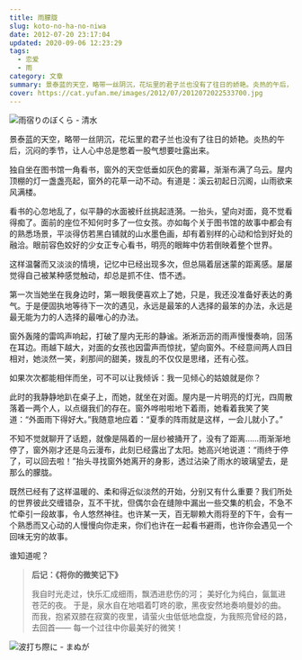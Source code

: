 ```yaml
---
title: 雨朦胧
slug: koto-no-ha-no-niwa
date: 2012-07-20 23:17:04
updated: 2020-09-06 12:23:29
tags:
  - 恋爱
  - 雨
category: 文章
summary: 景泰蓝的天空，略带一丝阴沉，花坛里的君子兰也没有了往日的娇艳。炎热的午后，沉闷的季节，让人心中总是憋着一股气想要吐露出来。
cover: https://cat.yufan.me/images/2012/07/2012072022533700.jpg
---
```


![雨宿りのぼくら - 清水](https://cat.yufan.me/images/2012/07/2012072022545900.jpg)

<MusicPlayer netease={2144244541} />

景泰蓝的天空，略带一丝阴沉，花坛里的君子兰也没有了往日的娇艳。炎热的午后，沉闷的季节，让人心中总是憋着一股气想要吐露出来。

独自坐在图书馆一角看书，窗外的天空低垂如灰色的雾幕，渐渐布满了乌云。屋内顶棚的灯一盏盏亮起，窗外的花草一动不动。有道是：溪云初起日沉阁，山雨欲来风满楼。

看书的心忽地乱了，似平静的水面被纤丝挑起涟漪。一抬头，望向对面，竟不觉看得痴了。面前的座位不知何时多了一位女孩。亦如每个关于图书馆的故事中都会有的熟悉场景，平淡得仿若黑白铺就的山水墨色画，却有着别样的心动和恰到好处的融洽。眼前容色姣好的少女正专心看书，明亮的眼眸中仿若倒映着整个世界。

这样温馨而又淡淡的情境，记忆中已经出现多次，但总隔着层迷蒙的距离感。屡屡觉得自己被某种感觉触动，却总是抓不住、悟不透。

第一次当她坐在我身边时，第一眼我便喜欢上了她，只是，我还没准备好表达的勇气。于是便固执地等待下一次的遇见，永远是最笨的人选择的最笨的办法，永远是最无能为力的人选择的最唯心的办法。

窗外轰隆的雷鸣声响起，打破了屋内无形的静谧。淅淅沥沥的雨声慢慢奏响，回荡在耳边。雨越下越大，对面的女孩也因雷声而惊扰，望向窗外。不经意间两人四目相对，她淡然一笑，刹那间的甜美，拨乱的不仅仅是思绪，还有心弦。

如果次次都能相伴而坐，可不可以让我倾诉：我一见倾心的姑娘就是你？

此时的我静静地趴在桌子上，而她，就坐在对面。屋内是一片明亮的灯光，四周散落着一两个人，以点缀我们的存在。窗外哗啦啦地下着雨，她看着我笑了笑道：“外面雨下得好大。”我随意地应着：“夏季的阵雨就是这样，一会儿就小了。”

不知不觉就聊开了话题，就像是隔着的一层纱被捅开了，没有了距离……雨渐渐地停了，窗外刚才还是乌云漫布，此刻已经露出了太阳。她高兴地说道：“雨终于停了，可以回去啦！”抬头寻找窗外她离开的身影，透过沾染了雨水的玻璃望去，是那么的朦胧。

既然已经有了这样温暖的、柔和得近似淡然的开始，分别又有什么重要？我们所处的世界彼此交缠错杂，互不干扰，但偶尔会在缝隙中漏出一些交集的机会，不急不忙牵引一段故事，令人悠然神往。也许某一天，百无聊赖大雨将至的下午，会有一个熟悉而又心动的人慢慢向你走来，你们也许在一起看书避雨，也许你会遇见一个回味无穷的故事。

谁知道呢？

> **后记：《将你的微笑记下》**
>
> 我自时光走过，快乐汇成细雨，飘洒进悲伤的河；
> 美好化为纯白，氤氲进苍茫的夜。
> 于是，泉水自在地唱着叮咚的歌，黑夜安然地奏响曼妙的曲。
> 而我，抱紧双膝在寂寞的夜里，请萤火虫低低地盘旋，为我照亮曾经的路，去回首——
> 每一个过往中你最美好的微笑！

![波打ち際に - まぬが](https://cat.yufan.me/images/2012/07/2012072022550500.jpg)
